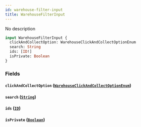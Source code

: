 ```yaml
---
id: warehouse-filter-input
title: WarehouseFilterInput
---
```



No description

```graphql
input WarehouseFilterInput {
  clickAndCollectOption: WarehouseClickAndCollectOptionEnum
  search: String
  ids: [ID!]
  isPrivate: Boolean
}
```


### Fields

#### `clickAndCollectOption` ([`WarehouseClickAndCollectOptionEnum`](../../../developer/api-reference/enums/warehouse-click-and-collect-option-enum))




#### `search` ([`String`](../../../developer/api-reference/scalars/string))




#### `ids` ([`ID`](../../../developer/api-reference/scalars/id))




#### `isPrivate` ([`Boolean`](../../../developer/api-reference/scalars/boolean))






